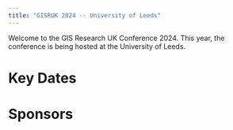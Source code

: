 ```yaml
---
title: "GISRUK 2024 -- University of Leeds"
---
```


Welcome to the GIS Research UK Conference 2024.
This year, the conference is being hosted at the University of Leeds.

# Key Dates

# Sponsors

